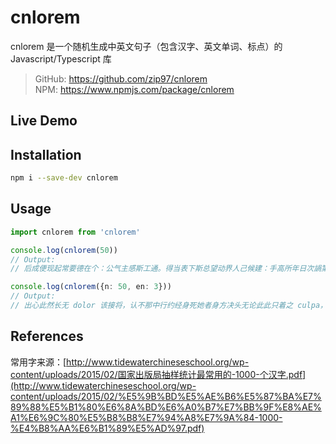 # cnlorem

cnlorem 是一个随机生成中英文句子（包含汉字、英文单词、标点）的 Javascript/Typescript 库

> GitHub: https://github.com/zip97/cnlorem  <br />
> NPM: https://www.npmjs.com/package/cnlorem


## Live Demo


<Demo />


## Installation
```bash copy
npm i --save-dev cnlorem
```

## Usage

```ts copy
import cnlorem from 'cnlorem'

console.log(cnlorem(50))
// Output: 
// 后成便现起常要德在个：公气主感斯工通。得当表下斯总望动界人己候建：手高所年日次諣第与。因能球罗海难只：会只得高。

console.log(cnlorem({n: 50, en: 3}))
// Output: 
// 出心此然长无 dolor 该接将，认不那中行约经身死她者身方决头无论此此只着之 culpa，其望然亲同后。此经用独到 eu 内，文识次信量神都。
```



## References
常用字来源：[http://www.tidewaterchineseschool.org/wp-content/uploads/2015/02/国家出版局抽样统计最常用的-1000-个汉字.pdf](http://www.tidewaterchineseschool.org/wp-content/uploads/2015/02/%E5%9B%BD%E5%AE%B6%E5%87%BA%E7%89%88%E5%B1%80%E6%8A%BD%E6%A0%B7%E7%BB%9F%E8%AE%A1%E6%9C%80%E5%B8%B8%E7%94%A8%E7%9A%84-1000-%E4%B8%AA%E6%B1%89%E5%AD%97.pdf)